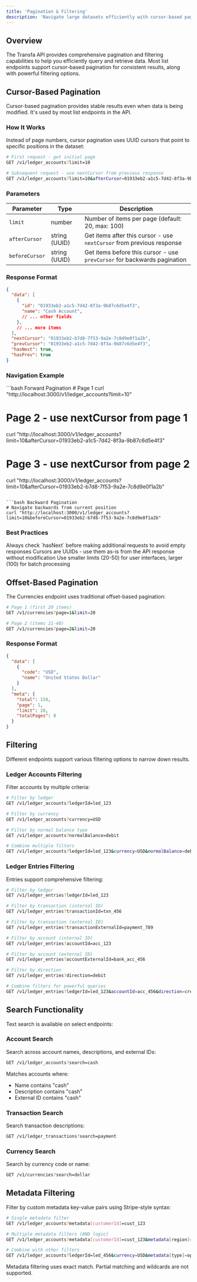 ```yaml
---
title: 'Pagination & Filtering'
description: 'Navigate large datasets efficiently with cursor-based pagination and powerful filtering'
---
```


## Overview

The Transfa API provides comprehensive pagination and filtering capabilities to help you efficiently query and retrieve data. Most list endpoints support cursor-based pagination for consistent results, along with powerful filtering options.

## Cursor-Based Pagination

Cursor-based pagination provides stable results even when data is being modified. It's used by most list endpoints in the API.

### How It Works

Instead of page numbers, cursor pagination uses UUID cursors that point to specific positions in the dataset:

```bash
# First request - get initial page
GET /v1/ledger_accounts?limit=10

# Subsequent request - use nextCursor from previous response
GET /v1/ledger_accounts?limit=10&afterCursor=01933eb2-a1c5-7d42-8f3a-9b87c6d5e4f3
```

### Parameters

| Parameter | Type | Description |
|-----------|------|-------------|
| `limit` | number | Number of items per page (default: 20, max: 100) |
| `afterCursor` | string (UUID) | Get items after this cursor - use `nextCursor` from previous response |
| `beforeCursor` | string (UUID) | Get items before this cursor - use `prevCursor` for backwards pagination |

### Response Format

```json
{
  "data": [
    {
      "id": "01933eb2-a1c5-7d42-8f3a-9b87c6d5e4f3",
      "name": "Cash Account",
      // ... other fields
    },
    // ... more items
  ],
  "nextCursor": "01933eb2-b7d8-7f53-9a2e-7c8d9e0f1a2b",
  "prevCursor": "01933eb2-a1c5-7d42-8f3a-9b87c6d5e4f3",
  "hasNext": true,
  "hasPrev": true
}
```

### Navigation Example

<CodeGroup>
```bash Forward Pagination
# Page 1
curl "http://localhost:3000/v1/ledger_accounts?limit=10"

# Page 2 - use nextCursor from page 1
curl "http://localhost:3000/v1/ledger_accounts?limit=10&afterCursor=01933eb2-a1c5-7d42-8f3a-9b87c6d5e4f3"

# Page 3 - use nextCursor from page 2
curl "http://localhost:3000/v1/ledger_accounts?limit=10&afterCursor=01933eb2-b7d8-7f53-9a2e-7c8d9e0f1a2b"
```

```bash Backward Pagination
# Navigate backwards from current position
curl "http://localhost:3000/v1/ledger_accounts?limit=10&beforeCursor=01933eb2-b7d8-7f53-9a2e-7c8d9e0f1a2b"
```
</CodeGroup>

### Best Practices

<Card title="Check hasNext Flag" icon="check">
  Always check `hasNext` before making additional requests to avoid empty responses
</Card>

<Card title="Use Cursors As-Is" icon="lock">
  Cursors are UUIDs - use them as-is from the API response without modification
</Card>

<Card title="Set Appropriate Limits" icon="gauge">
  Use smaller limits (20-50) for user interfaces, larger (100) for batch processing
</Card>

## Offset-Based Pagination

The Currencies endpoint uses traditional offset-based pagination:

```bash
# Page 1 (first 20 items)
GET /v1/currencies?page=1&limit=20

# Page 2 (items 21-40)
GET /v1/currencies?page=2&limit=20
```

### Response Format

```json
{
  "data": [
    {
      "code": "USD",
      "name": "United States Dollar"
    }
  ],
  "meta": {
    "total": 150,
    "page": 1,
    "limit": 20,
    "totalPages": 8
  }
}
```

## Filtering

Different endpoints support various filtering options to narrow down results.

### Ledger Accounts Filtering

Filter accounts by multiple criteria:

```bash
# Filter by ledger
GET /v1/ledger_accounts?ledgerId=led_123

# Filter by currency
GET /v1/ledger_accounts?currency=USD

# Filter by normal balance type
GET /v1/ledger_accounts?normalBalance=debit

# Combine multiple filters
GET /v1/ledger_accounts?ledgerId=led_123&currency=USD&normalBalance=debit
```

### Ledger Entries Filtering

Entries support comprehensive filtering:

```bash
# Filter by ledger
GET /v1/ledger_entries?ledgerId=led_123

# Filter by transaction (internal ID)
GET /v1/ledger_entries?transactionId=txn_456

# Filter by transaction (external ID)
GET /v1/ledger_entries?transactionExternalId=payment_789

# Filter by account (internal ID)
GET /v1/ledger_entries?accountId=acc_123

# Filter by account (external ID)
GET /v1/ledger_entries?accountExternalId=bank_acc_456

# Filter by direction
GET /v1/ledger_entries?direction=debit

# Combine filters for powerful queries
GET /v1/ledger_entries?ledgerId=led_123&accountId=acc_456&direction=credit
```

## Search Functionality

Text search is available on select endpoints:

### Account Search

Search across account names, descriptions, and external IDs:

```bash
GET /v1/ledger_accounts?search=cash
```

Matches accounts where:
- Name contains "cash"
- Description contains "cash"
- External ID contains "cash"

### Transaction Search

Search transaction descriptions:

```bash
GET /v1/ledger_transactions?search=payment
```

### Currency Search

Search by currency code or name:

```bash
GET /v1/currencies?search=dollar
```

## Metadata Filtering

Filter by custom metadata key-value pairs using Stripe-style syntax:

```bash
# Single metadata filter
GET /v1/ledger_accounts?metadata[customerId]=cust_123

# Multiple metadata filters (AND logic)
GET /v1/ledger_accounts?metadata[customerId]=cust_123&metadata[region]=us-east

# Combine with other filters
GET /v1/ledger_accounts?ledgerId=led_456&currency=USD&metadata[type]=operating
```

<Note>
Metadata filtering uses exact match. Partial matching and wildcards are not supported.
</Note>


